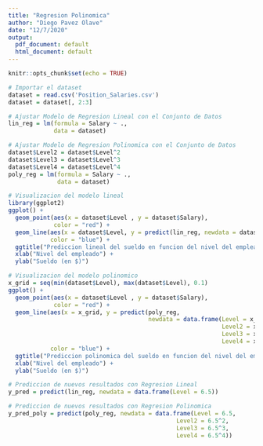 ```yaml
---
title: "Regresion Polinomica"
author: "Diego Pavez Olave"
date: "12/7/2020"
output:
  pdf_document: default
  html_document: default
---
```


```r
knitr::opts_chunk$set(echo = TRUE)
```
```r
# Importar el dataset
dataset = read.csv('Position_Salaries.csv')
dataset = dataset[, 2:3]
```
```r
# Ajustar Modelo de Regresion Lineal con el Conjunto de Datos
lin_reg = lm(formula = Salary ~ ., 
             data = dataset)
```
```r
# Ajustar Modelo de Regresion Polinomica con el Conjunto de Datos
dataset$Level2 = dataset$Level^2
dataset$Level3 = dataset$Level^3
dataset$Level4 = dataset$Level^4
poly_reg = lm(formula = Salary ~ .,
              data = dataset)
```
```r
# Visualizacion del modelo lineal
library(ggplot2)
ggplot() +
  geom_point(aes(x = dataset$Level , y = dataset$Salary),
             color = "red") +
  geom_line(aes(x = dataset$Level, y = predict(lin_reg, newdata = dataset)),
            color = "blue") +
  ggtitle("Prediccion lineal del sueldo en funcion del nivel del empleado") +
  xlab("Nivel del empleado") +
  ylab("Sueldo (en $)")
```
```r
# Visualizacion del modelo polinomico
x_grid = seq(min(dataset$Level), max(dataset$Level), 0.1)
ggplot() +
  geom_point(aes(x = dataset$Level , y = dataset$Salary),
             color = "red") +
  geom_line(aes(x = x_grid, y = predict(poly_reg, 
                                        newdata = data.frame(Level = x_grid,
                                                             Level2 = x_grid^2,
                                                             Level3 = x_grid^3,
                                                             Level4 = x_grid^4))),
            color = "blue") +
  ggtitle("Prediccion polinomica del sueldo en funcion del nivel del empleado") +
  xlab("Nivel del empleado") +
  ylab("Sueldo (en $)")

# Prediccion de nuevos resultados con Regresion Lineal
y_pred = predict(lin_reg, newdata = data.frame(Level = 6.5))

# Prediccion de nuevos resultados con Regresion Polinomica
y_pred_poly = predict(poly_reg, newdata = data.frame(Level = 6.5,
                                                Level2 = 6.5^2,
                                                Level3 = 6.5^3,
                                                Level4 = 6.5^4))
```




